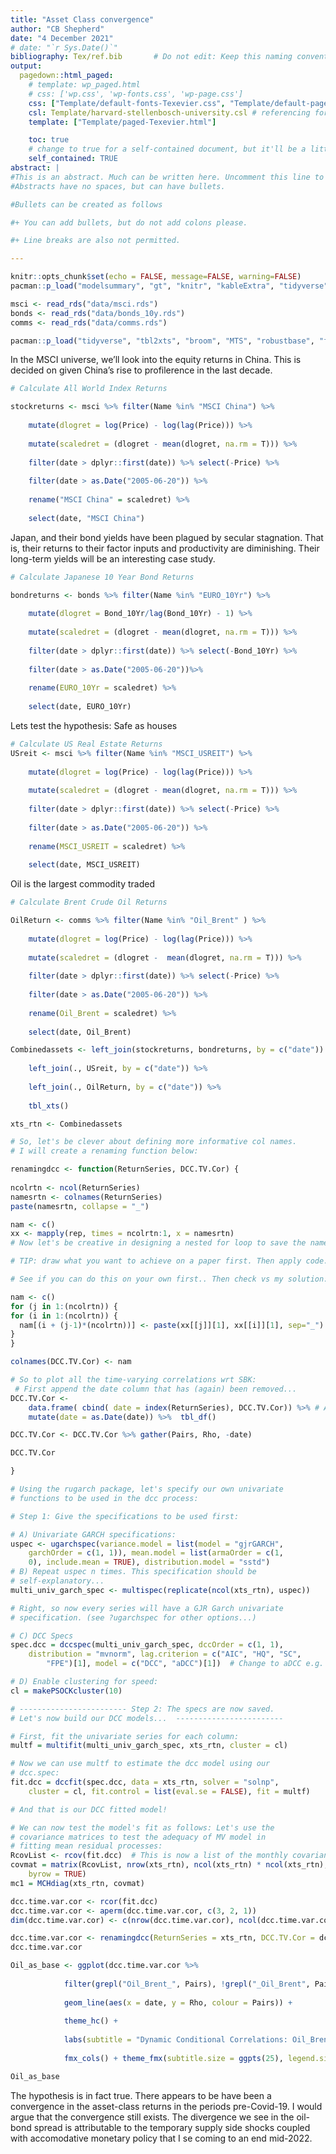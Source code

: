 ```yaml
---
title: "Asset Class convergence"
author: "CB Shepherd"
date: "4 December 2021"
# date: "`r Sys.Date()`"
bibliography: Tex/ref.bib       # Do not edit: Keep this naming convention and location.
output:
  pagedown::html_paged:
    # template: wp_paged.html
    # css: ['wp.css', 'wp-fonts.css', 'wp-page.css']
    css: ["Template/default-fonts-Texevier.css", "Template/default-page-Texevier.css", "Template/default-Texevier.css"]
    csl: Template/harvard-stellenbosch-university.csl # referencing format used.
    template: ["Template/paged-Texevier.html"]

    toc: true
    # change to true for a self-contained document, but it'll be a litte slower for Pandoc to render
    self_contained: TRUE
abstract: |
#This is an abstract. Much can be written here. Uncomment this line to go without an abstract.
#Abstracts have no spaces, but can have bullets.

#Bullets can be created as follows

#+ You can add bullets, but do not add colons please.

#+ Line breaks are also not permitted.

---
```


```r
knitr::opts_chunk$set(echo = FALSE, message=FALSE, warning=FALSE)
pacman::p_load("modelsummary", "gt", "knitr", "kableExtra", "tidyverse", "devtools", "rugarch", "rmgarch","forecast", "tbl2xts", "lubridate", "PerformanceAnalytics","ggthemes", "MTS", "robustbase", "rmsfuns", "xts", "glue", "fmxdat", "dplyr", "readr", "rportfolios", "kable")
```


```r
msci <- read_rds("data/msci.rds")
bonds <- read_rds("data/bonds_10y.rds")
comms <- read_rds("data/comms.rds")
```

```r
pacman::p_load("tidyverse", "tbl2xts", "broom", "MTS", "robustbase", "forecast")

```

In the MSCI universe, we'll look into the equity returns in China. This is decided on given China's rise to profilerence in the last decade. 
```r
# Calculate All World Index Returns

stockreturns <- msci %>% filter(Name %in% "MSCI China") %>% 
    
    mutate(dlogret = log(Price) - log(lag(Price))) %>% 
    
    mutate(scaledret = (dlogret - mean(dlogret, na.rm = T))) %>% 
    
    filter(date > dplyr::first(date)) %>% select(-Price) %>%
    
    filter(date > as.Date("2005-06-20")) %>% 
    
    rename("MSCI China" = scaledret) %>%
    
    select(date, "MSCI China")


```
Japan, and their bond yields have been plagued by secular stagnation. That is, their returns to their factor inputs and productivity are diminishing. Their long-term yields will be an interesting case study.
```r
# Calculate Japanese 10 Year Bond Returns

bondreturns <- bonds %>% filter(Name %in% "EURO_10Yr") %>% 
    
    mutate(dlogret = Bond_10Yr/lag(Bond_10Yr) - 1) %>%
    
    mutate(scaledret = (dlogret - mean(dlogret, na.rm = T))) %>% 
    
    filter(date > dplyr::first(date)) %>% select(-Bond_10Yr) %>%
    
    filter(date > as.Date("2005-06-20"))%>% 
    
    rename(EURO_10Yr = scaledret) %>%
    
    select(date, EURO_10Yr)

```
Lets test the hypothesis: Safe as houses
```r

# Calculate US Real Estate Returns
USreit <- msci %>% filter(Name %in% "MSCI_USREIT") %>% 
    
    mutate(dlogret = log(Price) - log(lag(Price))) %>% 
    
    mutate(scaledret = (dlogret - mean(dlogret, na.rm = T))) %>% 
    
    filter(date > dplyr::first(date)) %>% select(-Price) %>%
    
    filter(date > as.Date("2005-06-20")) %>% 
    
    rename(MSCI_USREIT = scaledret) %>%
    
    select(date, MSCI_USREIT)

```

Oil is the largest commodity traded
```r
# Calculate Brent Crude Oil Returns

OilReturn <- comms %>% filter(Name %in% "Oil_Brent" ) %>% 
    
    mutate(dlogret = log(Price) - log(lag(Price))) %>% 
    
    mutate(scaledret = (dlogret -  mean(dlogret, na.rm = T))) %>% 
    
    filter(date > dplyr::first(date)) %>% select(-Price) %>%
    
    filter(date > as.Date("2005-06-20")) %>% 
    
    rename(Oil_Brent = scaledret) %>% 
    
    select(date, Oil_Brent)

```

```r
Combinedassets <- left_join(stockreturns, bondreturns, by = c("date")) %>% 
    
    left_join(., USreit, by = c("date")) %>% 
    
    left_join(., OilReturn, by = c("date")) %>% 
    
    tbl_xts()

```

```r
xts_rtn <- Combinedassets
```

```r

# So, let's be clever about defining more informative col names. 
# I will create a renaming function below:

renamingdcc <- function(ReturnSeries, DCC.TV.Cor) {
  
ncolrtn <- ncol(ReturnSeries)
namesrtn <- colnames(ReturnSeries)
paste(namesrtn, collapse = "_")

nam <- c()
xx <- mapply(rep, times = ncolrtn:1, x = namesrtn)
# Now let's be creative in designing a nested for loop to save the names corresponding to the columns of interest.. 

# TIP: draw what you want to achieve on a paper first. Then apply code.

# See if you can do this on your own first.. Then check vs my solution:

nam <- c()
for (j in 1:(ncolrtn)) {
for (i in 1:(ncolrtn)) {
  nam[(i + (j-1)*(ncolrtn))] <- paste(xx[[j]][1], xx[[i]][1], sep="_")
}
}

colnames(DCC.TV.Cor) <- nam

# So to plot all the time-varying correlations wrt SBK:
 # First append the date column that has (again) been removed...
DCC.TV.Cor <- 
    data.frame( cbind( date = index(ReturnSeries), DCC.TV.Cor)) %>% # Add date column which dropped away...
    mutate(date = as.Date(date)) %>%  tbl_df() 

DCC.TV.Cor <- DCC.TV.Cor %>% gather(Pairs, Rho, -date)

DCC.TV.Cor

}
```


```r
# Using the rugarch package, let's specify our own univariate
# functions to be used in the dcc process:

# Step 1: Give the specifications to be used first:

# A) Univariate GARCH specifications:
uspec <- ugarchspec(variance.model = list(model = "gjrGARCH", 
    garchOrder = c(1, 1)), mean.model = list(armaOrder = c(1, 
    0), include.mean = TRUE), distribution.model = "sstd")
# B) Repeat uspec n times. This specification should be
# self-explanatory...
multi_univ_garch_spec <- multispec(replicate(ncol(xts_rtn), uspec))

# Right, so now every series will have a GJR Garch univariate
# specification. (see ?ugarchspec for other options...)

# C) DCC Specs
spec.dcc = dccspec(multi_univ_garch_spec, dccOrder = c(1, 1), 
    distribution = "mvnorm", lag.criterion = c("AIC", "HQ", "SC", 
        "FPE")[1], model = c("DCC", "aDCC")[1])  # Change to aDCC e.g.

# D) Enable clustering for speed:
cl = makePSOCKcluster(10)

# ------------------------ Step 2: The specs are now saved.
# Let's now build our DCC models...  ------------------------

# First, fit the univariate series for each column:
multf = multifit(multi_univ_garch_spec, xts_rtn, cluster = cl)

# Now we can use multf to estimate the dcc model using our
# dcc.spec:
fit.dcc = dccfit(spec.dcc, data = xts_rtn, solver = "solnp", 
    cluster = cl, fit.control = list(eval.se = FALSE), fit = multf)

# And that is our DCC fitted model!

# We can now test the model's fit as follows: Let's use the
# covariance matrices to test the adequacy of MV model in
# fitting mean residual processes:
RcovList <- rcov(fit.dcc)  # This is now a list of the monthly covariances of our DCC model series.
covmat = matrix(RcovList, nrow(xts_rtn), ncol(xts_rtn) * ncol(xts_rtn), 
    byrow = TRUE)
mc1 = MCHdiag(xts_rtn, covmat)
```

```r
dcc.time.var.cor <- rcor(fit.dcc)
dcc.time.var.cor <- aperm(dcc.time.var.cor, c(3, 2, 1))
dim(dcc.time.var.cor) <- c(nrow(dcc.time.var.cor), ncol(dcc.time.var.cor)^2)
```

```r
dcc.time.var.cor <- renamingdcc(ReturnSeries = xts_rtn, DCC.TV.Cor = dcc.time.var.cor)
dcc.time.var.cor
```

```r
Oil_as_base <- ggplot(dcc.time.var.cor %>% 
                          
            filter(grepl("Oil_Brent_", Pairs), !grepl("_Oil_Brent", Pairs))) + 
    
            geom_line(aes(x = date, y = Rho, colour = Pairs)) + 
    
            theme_hc() + 
    
            labs(subtitle = "Dynamic Conditional Correlations: Oil_Brent", x = "", y = "") +
        
            fmx_cols() + theme_fmx(subtitle.size = ggpts(25), legend.size = ggpts(15))

Oil_as_base
```

The hypothesis is in fact true. There appears to be have been a convergence in the asset-class returns in the periods pre-Covid-19. I would argue that the convergence still exists. The divergence we see in the oil-bond spread is attributable to the temporary supply side shocks coupled with accomodative monetary policy that I se coming to an end mid-2022. 



